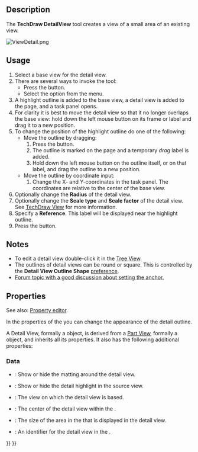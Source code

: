 <languages/>
<translate>

<!--T:19-->
{{Docnav
|[[TechDraw_ComplexSection|ComplexSection]]
|[[TechDraw_ProjectionGroup|ProjectionGroup]]
|[[TechDraw_Workbench|TechDraw]]
|IconL=TechDraw_ComplexSection.svg
|IconR=TechDraw_ProjectionGroup.svg
|IconC=Workbench_TechDraw.svg
}}

<!--T:1-->
{{GuiCommand
|Name=TechDraw DetailView
|MenuLocation=TechDraw → TechDraw Views → Detail View
|Workbenches=[[TechDraw_Workbench|TechDraw]]
|SeeAlso=[[TechDraw_View|TechDraw View]]
}}

==Description== <!--T:2-->

<!--T:10-->
The '''TechDraw DetailView''' tool creates a view of a small area of an existing view. 

</translate>
[[Image:ViewDetail.png]]
<translate>
<!--T:11-->
{{Caption|Detail view with a circular outline}}

==Usage== <!--T:3-->

<!--T:12-->
# Select a base view for the detail view.
# There are several ways to invoke the tool:
#* Press the {{Button|[[Image:TechDraw_DetailView.svg|16px]] [[TechDraw_DetailView|Detail View]]}} button.
#* Select the {{MenuCommand|TechDraw → TechDraw Views → [[Image:TechDraw_DetailView.svg|16px]] Detail View}} option from the menu.
# A highlight outline is added to the base view, a detail view is added to the page, and a task panel opens.
# For clarity it is best to move the detail view so that it no longer overlaps the base view: hold down the left mouse button on its frame or label and drag it to a new position.
# To change the position of the highlight outline do one of the following:
#* Move the outline by dragging:
#*# Press the {{Button|Drag Highlight}} button.
#*# The outline is marked on the page and a temporary ''drag'' label is added.
#*# Hold down the left mouse button on the outline itself, or on that label, and drag the outline to a new position.
#* Move the outline by coordinate input:
#*# Change the X- and Y-coordinates in the task panel. The coordinates are relative to the center of the base view.
# Optionally change the '''Radius''' of the detail view.
# Optionally change the '''Scale type''' and '''Scale factor''' of the detail view. See [[TechDraw_View#Properties|TechDraw View]] for more information.
# Specify a '''Reference'''. This label will be displayed near the highlight outline.
# Press the {{Button|OK}} button.

==Notes== <!--T:30-->

<!--T:37-->
* To edit a detail view double-click it in the [[Tree_View|Tree View]].
* The outlines of detail views can be round or square. This is controlled by the '''Detail View Outline Shape''' [[TechDraw_Preferences#Annotation|preference]].
* [https://forum.freecad.org/viewtopic.php?f=35&t=34055#p285281 Forum topic with a good discussion about setting the anchor.]

== Properties == <!--T:31-->

<!--T:40-->
See also: [[Property_editor|Property editor]].

<!--T:41-->
In the properties of the {{PropertyData|Base View}} you can change the appearance of the detail outline.

<!--T:42-->
A Detail View, formally a {{Incode|TechDraw::DrawViewDetail}} object, is derived from a [[TechDraw_View#Properties_Part_View|Part View]], formally a {{Incode|TechDraw::DrawViewPart}} object, and inherits all its properties. It also has the following additional properties:

=== Data === <!--T:33-->

<!--T:43-->
{{TitleProperty|Appearance}}

<!--T:44-->
* {{PropertyData|Show Matting|Bool}}: Show or hide the matting around the detail view. {{Version|1.0}}
* {{PropertyData|Show Highlight|Bool}}: Show or hide the detail highlight in the source view. {{Version|1.0}}

<!--T:34-->
{{TitleProperty|Detail}}

<!--T:35-->
* {{PropertyData|Base View|Link}}: The view on which the detail view is based.
* {{PropertyData|Anchor Point|Vector}}: The center of the detail view within the {{PropertyData|Base View}}.
* {{PropertyData|Radius|Float}}: The size of the area in the {{PropertyData|Base View}} that is displayed in the detail view.
* {{PropertyData|Reference|String}}: An identifier for the detail view in the {{PropertyData|Base View}}.


<!--T:21-->
{{Docnav
|[[TechDraw_ComplexSection|ComplexSection]]
|[[TechDraw_ProjectionGroup|ProjectionGroup]]
|[[TechDraw_Workbench|TechDraw]]
|IconL=TechDraw_ComplexSection.svg
|IconR=TechDraw_ProjectionGroup.svg
|IconC=Workbench_TechDraw.svg
}}

</translate>
{{TechDraw_Tools_navi{{#translation:}}}}
{{Userdocnavi{{#translation:}}}}
